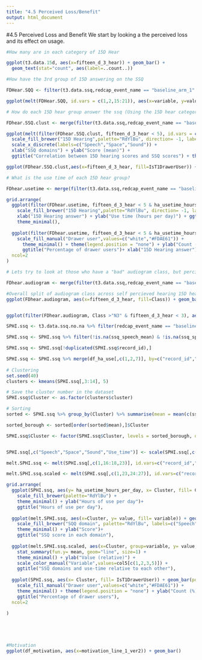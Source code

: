 ```yaml
---
title: "4.5 Perceived Loss/Benefit"
output: html_document
---
```


#4.5 Perceived Loss and Benefit
We start by looking a the perceived loss and its effect on usage.

```r

#How many are in each category of 15D Hear

ggplot(t3.data.15d, aes(x=fifteen_d_3_hear)) + geom_bar() + 
  geom_text(stat="count", aes(label=..count..))

#How have the 3rd group of 15D answering on the SSQ

FDHear.SQQ <- filter(t3.data.ssq,redcap_event_name == "baseline_arm_1" & record_id %in% filter(t3.data.15d, redcap_event_name == "baseline_arm_1" & fifteen_d_3_hear == 3)$record_id)

ggplot(melt(FDHear.SQQ, id.vars = c(1,2,15:21)), aes(x=variable, y=value)) + geom_boxplot()

```
```r
# How do each 15D hear group answer the ssq (Using the 15D hear categories as a cluster)

FDhear.SSQ.clust <- merge(filter(t3.data.ssq,redcap_event_name == "baseline_arm_1"), t3.data.15d [,c(1,2,5)], by=c("redcap_event_name","record_id"))

ggplot(melt(filter(FDhear.SSQ.clust, fifteen_d_3_hear < 5), id.vars = c(1,2:15,19:22)), aes(x=variable, y=value, fill=fifteen_d_3_hear)) + geom_boxplot() + 
  scale_fill_brewer("15D Hearing",palette="RdYlBu", direction= -1, labels=c("Normal hearing","Slight difficulties hearing speech","Clear difficulties hearing speech","Great difficulties hearing speech \n (almost deaf)")) +
  scale_x_discrete(labels=c("Speech","Space","Sound")) +
  xlab("SSQ domains") + ylab("Score (mean)") +
  ggtitle("Correlation between 15D hearing scores and SSQ scores") + theme_minimal()

ggplot(FDhear.SSQ.clust,aes(x=fifteen_d_3_hear, fill=IsT1DrawerUser)) + geom_bar(position="fill") 

```

```r
# What is the use time of each 15D hear group?

FDhear.usetime <- merge(filter(t3.data.ssq,redcap_event_name == "baseline_arm_1"), t3.data.15d [,c(1,2,5)], by=c("redcap_event_name","record_id")) %>% merge(df_ha_use[,c(1,2,7)], by=c("redcap_event_name","record_id"))

grid.arrange(
  ggplot(filter(FDhear.usetime, fifteen_d_3_hear < 5 & ha_usetime_hours_per_day < 18),aes(x=fifteen_d_3_hear, y=ha_usetime_hours_per_day)) + geom_boxplot(aes(fill = fifteen_d_3_hear)) +
    scale_fill_brewer("15D Hearing",palette="RdYlBu", direction= -1, labels=c("Normal hearing","Slight difficulties","Clear difficulties","Great difficulties\n (almost deaf)")) +
    xlab("15D Hearing answer") + ylab("Use time (hours per day)") + ggtitle("HA usage across each group of \n15D Hearing answer") +
    theme_minimal(),
    
  ggplot(filter(FDhear.usetime, fifteen_d_3_hear < 5 & ha_usetime_hours_per_day < 18),aes(x=fifteen_d_3_hear, fill=IsT1DrawerUser)) + geom_bar(position="fill", color="black") +
    scale_fill_manual("Drawer user",values=c("white","#FDAE61")) +
      theme_minimal() + theme(legend.position = "none") + ylab("Count (%)") + scale_y_continuous(labels = percent, limits = c(0,0.3)) +
      ggtitle("Percentage of drawer users")+ xlab("15D Hearing answer"),
  ncol=2
)

```

```r
# Lets try to look at those who have a "bad" audiogram class, but percieve themselves as hearing well.

FDhear.audiogram <- merge(filter(t3.data.ssq,redcap_event_name == "baseline_arm_1"), t3.data.15d [,c(1,2,5)], by=c("redcap_event_name","record_id")) %>% merge(df_ha_use[,c(1,2,7)], by=c("redcap_event_name","record_id")) %>% merge(df_audiogram[,c(9,10)], by=c("record_id"))

#Overall split of audiogram class across self percieved hearing 15D hear.
ggplot(FDhear.audiogram, aes(x=fifteen_d_3_hear, fill=Class)) + geom_bar(position="fill")


ggplot(filter(FDhear.audiogram, Class >"N3" & fifteen_d_3_hear < 3), aes(x=ha_usetime_hours_per_day, fill=Class)) + geom_histogram(bins = 25) + xlim(-1,23)


```

```r

SPHI.ssq <- t3.data.ssq.no.na %>% filter(redcap_event_name == "baseline_arm_1")

SPHI.ssq <- SPHI.ssq %>% filter(!is.na(ssq_speech_mean) & !is.na(ssq_space_mean) & !is.na(ssq_sound_mean))

SPHI.ssq <- SPHI.ssq[!duplicated(SPHI.ssq$record_id),]

SPHI.ssq <- SPHI.ssq %>% merge(df_ha_use[,c(1,2,7)], by=c("record_id","redcap_event_name")) %>% filter(ha_usetime_hours_per_day < 16)
  
# Clustering
set.seed(40)
clusters <- kmeans(SPHI.ssq[,3:14], 5)

# Save the cluster number in the dataset
SPHI.ssq$Cluster <- as.factor(clusters$cluster)

# Sorting
sorted <- SPHI.ssq %>% group_by(Cluster) %>% summarise(mean = mean(c(ssq_speech_mean, ssq_space_mean, ssq_sound_mean)), n = n())

sorted_borough <- sorted[order(sorted$mean),]$Cluster

SPHI.ssq$Cluster <- factor(SPHI.ssq$Cluster, levels = sorted_borough, ordered = TRUE)


SPHI.ssq[,c("Speech","Space","Sound","Use_time")] <- scale(SPHI.ssq[,c(16:18,22)])

melt.SPHI.ssq <- melt(SPHI.ssq[,c(1,16:18,23)], id.vars=c("record_id","Cluster")) 

melt.SPHI.ssq.scaled <- melt(SPHI.ssq[,c(1,23,24:27)], id.vars=c("record_id","Cluster")) 

grid.arrange(
  ggplot(SPHI.ssq, aes(y= ha_usetime_hours_per_day, x= Cluster, fill= Cluster)) + geom_boxplot() +
    scale_fill_brewer(palette="RdYlBu") + 
    theme_minimal() + ylab("Hours of use per day")+
    ggtitle("Hours of use per day"),
  
  ggplot(melt.SPHI.ssq, aes(x=Cluster, y= value, fill= variable)) + geom_boxplot() + 
    scale_fill_brewer("SQQ domain", palette="RdYlBu", labels=c("Speech","Space","Sound")) +
    theme_minimal() + ylab("Score")+
    ggtitle("SSQ score in each domain"),
  
  ggplot(melt.SPHI.ssq.scaled, aes(x=Cluster, group=variable, y= value, color= variable)) + 
    stat_summary(fun.y= mean, geom="line", size=1) + 
    theme_minimal() + ylab("Value (relative)") + 
    scale_color_manual("Variable",values=col5[c(1,2,3,5)]) +
    ggtitle("SSQ domains and use-time relative to each other"),
  
  ggplot(SPHI.ssq, aes(x= Cluster, fill= IsT1DrawerUser)) + geom_bar(position="fill", color="black") +
    scale_fill_manual("Drawer user",values=c("white","#FDAE61")) +
    theme_minimal() + theme(legend.position = "none") + ylab("Count (%)") + scale_y_continuous(labels = percent, limits = c(0,0.3)) +
    ggtitle("Percentage of drawer users"),
  ncol=2

)



  
```

```r
#Motivation
ggplot(df_motivation, aes(x=motivation_line_1_ver2)) + geom_bar()

```

